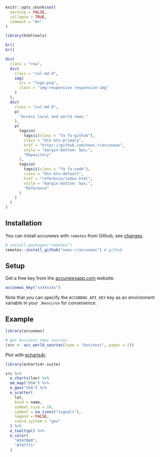 <!-- badges go here -->

```r
knitr::opts_chunk$set(
  warning = FALSE,
  collapse = TRUE,
  comment = "#>"
)

library(htmltools)
```

```r
br()
br()

div(
  class = "row",
  div(
    class = "col-md-4",
    img(
      src = "logo.png",
      class = "img-responsive responsive-img"
    )
  ),
  div(
    class = "col-md-8",
    p(
      "Access local and world news."
    ),
    p(
      tags$a(
        tags$i(class = "fa fa-github"),
        class = "btn btn-primary",
        href = "https://github.com/news-r/accunews",
        style = "margin-bottom: 5px;",
        "Repository"
      ),
      tags$a(
        tags$i(class = "fa fa-code"),
        class = "btn btn-default",
        href = "reference/index.html",
        style = "margin-bottom: 5px;",
        "Reference"
      )
    )
  )
)
```

## Installation

You can install accunews with `remotes` from Github, see [changes](news/index.html).

```r
# install.packages("remotes")
remotes::install_github("news-r/accunews") # github
```

## Setup

Get a free key from the [accunewsapp.com](https://www.accunewsapp.com/) website.

```r
accunews_key("xxXXxxXx")
```

Note that you can specify the `ACCUNEWS_API_KEY` key as an environment variable in your `.Renviron` for convenience.

## Example

```r
library(accunews)

# get business news sources
(src <- acc_world_sources(type = "business", pages = 2))
```

Plot with [echarts4r](https://echarts4r.john-coene.com).

```r
library(echarts4r.suite)

src %>% 
  e_charts(lon) %>% 
  em_map("USA") %>%
  e_geo("USA") %>% 
  e_scatter(
    lat,
    bind = name,
    symbol_size = 10,
    symbol = ea_icons("signals"),
    legend = FALSE,
    coord_system = "geo"
  ) %>%
  e_tooltip() %>%  
  e_color(
    "#247BA0",
    "#f9f7f1"
  )
```